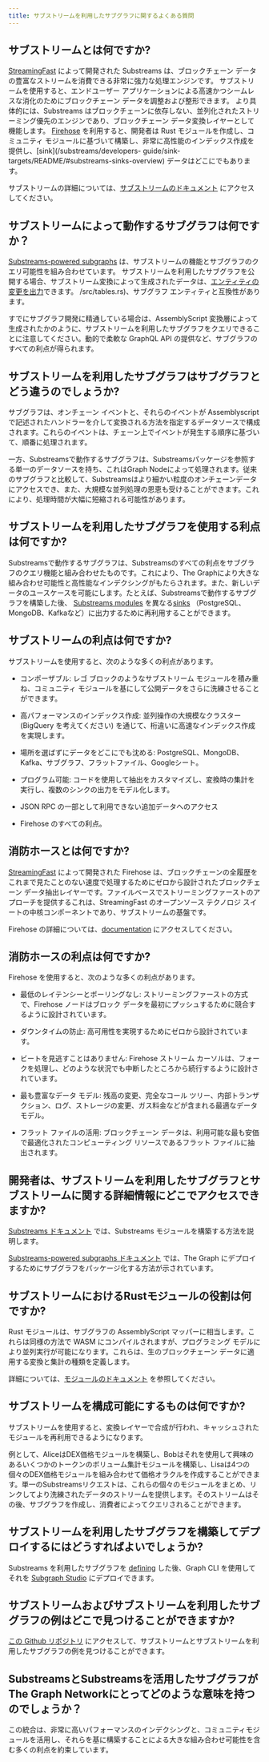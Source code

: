 ```yaml
---
title: サブストリームを利用したサブグラフに関するよくある質問
---
```


## サブストリームとは何ですか?

[StreamingFast](https://www.streamingfast.io/) によって開発された Substreams は、ブロックチェーン データの豊富なストリームを消費できる非常に強力な処理エンジンです。 サブストリームを使用すると、エンドユーザー アプリケーションによる高速かつシームレスな消化のためにブロックチェーン データを調整および整形できます。 より具体的には、Substreams はブロックチェーンに依存しない、並列化されたストリーミング優先のエンジンであり、ブロックチェーン データ変換レイヤーとして機能します。 [Firehose](https://firehose.streamingfast.io) を利用すると、開発者は Rust モジュールを作成し、コミュニティ モジュールに基づいて構築し、非常に高性能のインデックス作成を提供し、[sink]\(/substreams/developers- guide/sink-targets/README/#substreams-sinks-overview) データはどこにでもあります。

サブストリームの詳細については、[サブストリームのドキュメント](/substreams/README/) にアクセスしてください。

## サブストリームによって動作するサブグラフは何ですか？

[Substreams-powered subgraphs](/cookbook/substreams-powered-subgraphs/) は、サブストリームの機能とサブグラフのクエリ可能性を組み合わせています。 サブストリームを利用したサブグラフを公開する場合、サブストリーム変換によって生成されたデータは、[エンティティの変更を出力](https://github.com/streamingfast/substreams-sink-entity-changes/blob/develop/substreams-entity-change)できます。 /src/tables.rs)、サブグラフ エンティティと互換性があります。

すでにサブグラフ開発に​​精通している場合は、AssemblyScript 変換層によって生成されたかのように、サブストリームを利用したサブグラフをクエリできることに注意してください。動的で柔軟な GraphQL API の提供など、サブグラフのすべての利点が得られます。

## サブストリームを利用したサブグラフはサブグラフとどう違うのでしょうか?

サブグラフは、オンチェーン イベントと、それらのイベントが Assemblyscript で記述されたハンドラーを介して変換される方法を指定するデータソースで構成されます。これらのイベントは、チェーン上でイベントが発生する順序に基づいて、順番に処理されます。

一方、Substreamsで動作するサブグラフは、Substreamsパッケージを参照する単一のデータソースを持ち、これはGraph Nodeによって処理されます。従来のサブグラフと比較して、Substreamsはより細かい粒度のオンチェーンデータにアクセスでき、また、大規模な並列処理の恩恵も受けることができます。これにより、処理時間が大幅に短縮される可能性があります。

## サブストリームを利用したサブグラフを使用する利点は何ですか?

Substreamsで動作するサブグラフは、Substreamsのすべての利点をサブグラフのクエリ機能と組み合わせたものです。これにより、The Graphにより大きな組み合わせ可能性と高性能なインデクシングがもたらされます。また、新しいデータのユースケースを可能にします。たとえば、Substreamsで動作するサブグラフを構築した後、 [Substreams modules](/substreams/developers-guide/creating-your-manifest/#module-definitions) を異なる[sinks](/substreams/developers-guide/sink-targets/#substreams-sinks-overview) （PostgreSQL、MongoDB、Kafkaなど）に出力するために再利用することができます。

## サブストリームの利点は何ですか?

サブストリームを使用すると、次のような多くの利点があります。

-   コンポーザブル: レゴ ブロックのようなサブストリーム モジュールを積み重ね、コミュニティ モジュールを基にして公開データをさらに洗練させることができます。

-   高パフォーマンスのインデックス作成: 並列操作の大規模なクラスター (BigQuery を考えてください) を通じて、桁違いに高速なインデックス作成を実現します。

-   場所を選ばずにデータをどこにでも沈める: PostgreSQL、MongoDB、Kafka、サブグラフ、フラットファイル、Googleシート。

-   プログラム可能: コードを使用して抽出をカスタマイズし、変換時の集計を実行し、複数のシンクの出力をモデル化します。

-   JSON RPC の一部として利用できない追加データへのアクセス

-   Firehose のすべての利点。

## 消防ホースとは何ですか?

[StreamingFast](https://www.streamingfast.io/) によって開発された Firehose は、ブロックチェーンの全履歴をこれまで見たことのない速度で処理するためにゼロから設計されたブロックチェーン データ抽出レイヤーです。ファイルベースでストリーミングファーストのアプローチを提供するこれは、StreamingFast のオープンソース テクノロジ スイートの中核コンポーネントであり、サブストリームの基盤です。

Firehose の詳細については、[documentation](https://firehose.streamingfast.io/) にアクセスしてください。

## 消防ホースの利点は何ですか?

Firehose を使用すると、次のような多くの利点があります。

-   最低のレイテンシーとポーリングなし: ストリーミングファーストの方式で、Firehose ノードはブロック データを最初にプッシュするために競合するように設計されています。

-   ダウンタイムの防止: 高可用性を実現するためにゼロから設計されています。

-   ビートを見逃すことはありません: Firehose ストリーム カーソルは、フォークを処理し、どのような状況でも中断したところから続行するように設計されています。

-   最も豊富なデータ モデル: 残高の変更、完全なコール ツリー、内部トランザクション、ログ、ストレージの変更、ガス料金などが含まれる最適なデータ モデル。

-   フラット ファイルの活用: ブロックチェーン データは、利用可能な最も安価で最適化されたコンピューティング リソースであるフラット ファイルに抽出されます。

## 開発者は、サブストリームを利用したサブグラフとサブストリームに関する詳細情報にどこでアクセスできますか?

[Substreams ドキュメント](/substreams/README/) では、Substreams モジュールを構築する方法を説明します。

[Substreams-powered subgraphs ドキュメント](/cookbook/substreams-powered-subgraphs/) では、The Graph にデプロイするためにサブグラフをパッケージ化する方法が示されています。

## サブストリームにおけるRustモジュールの役割は何ですか?

Rust モジュールは、サブグラフの AssemblyScript マッパーに相当します。これらは同様の方法で WASM にコンパイルされますが、プログラミング モデルにより並列実行が可能になります。これらは、生のブロックチェーン データに適用する変換と集計の種類を定義します。

詳細については、[モジュールのドキュメント](/substreams/developers-guide/modules/types/) を参照してください。

## サブストリームを構成可能にするものは何ですか?

サブストリームを使用すると、変換レイヤーで合成が行われ、キャッシュされたモジュールを再利用できるようになります。

例として、AliceはDEX価格モジュールを構築し、Bobはそれを使用して興味のあるいくつかのトークンのボリューム集計モジュールを構築し、Lisaは4つの個々のDEX価格モジュールを組み合わせて価格オラクルを作成することができます。単一のSubstreamsリクエストは、これらの個々のモジュールをまとめ、リンクしてより洗練されたデータのストリームを提供します。そのストリームはその後、サブグラフを作成し、消費者によってクエリされることができます。

## サブストリームを利用したサブグラフを構築してデプロイするにはどうすればよいでしょうか?

Substreams を利用したサブグラフを [defining](/cookbook/substreams-powered-subgraphs/) した後、Graph CLI を使用してそれを [Subgraph Studio](https://thegraph.com/studio/) にデプロイできます。

## サブストリームおよびサブストリームを利用したサブグラフの例はどこで見つけることができますか?

[この Github リポジトリ](https://github.com/pinax-network/awesome-substreams) にアクセスして、サブストリームとサブストリームを利用したサブグラフの例を見つけることができます。

## SubstreamsとSubstreamsを活用したサブグラフがThe Graph Networkにとってどのような意味を持つのでしょうか？

この統合は、非常に高いパフォーマンスのインデクシングと、コミュニティモジュールを活用し、それらを基に構築することによる大きな組み合わせ可能性を含む多くの利点を約束しています。
